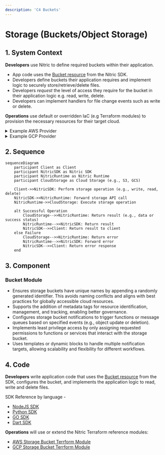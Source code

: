 ```yaml
---
description: 'C4 Buckets'
---
```


# Storage (Buckets/Object Storage)

## 1. System Context

**Developers** use Nitric to define required buckets within their application.

- App code uses the [Bucket resource](/storage) from the Nitric SDK.
- Developers define buckets their application requires and implement logic to securely store/retrieve/delete files.
- Developers _request_ the level of access they require for the bucket in their application logic e.g. read, write, delete.
- Developers can implement handlers for file change events such as write or delete.

**Operations** use default or overridden IaC (e.g Terraform modules) to provision the necessary resources for their target cloud.

<details>
  <summary>Example AWS Provider</summary>

- **AWS S3** serves as the storage backend.
- **AWS Lambda** functions are used to process events triggered by S3.
- **AWS IAM** provides roles and policies for secure access to S3 buckets and Lambda functions, enforcing least privilege access based on the developers request.

```mermaid
flowchart TD
    Developer["Developer"]
    Operations["Operations"]
    App["nitric up"]
    S3Bucket["AWS S3 Bucket"]
    Lambda["AWS Lambda Functions"]
    IAM["AWS IAM"]

    Developer -->|Code| App
    Operations -->|Terraform| App
    App -->|Create S3 Bucket| S3Bucket
    App -->|Configure Notifications| S3Bucket
    IAM -->|Allow Lambda Invocation| Lambda
    Lambda -->|Store/Retrieve Data/Trigger onEvents| S3Bucket
    App -->|Provide Access| IAM
    IAM -->S3Bucket

classDef default line-height:1;
classDef edgeLabel line-height:2;
```

</details>
<details>
  <summary>Example GCP Provider</summary>

- **Google Cloud Storage** serves as the storage backend.
- **Google Cloud Pub/Sub** is used to publish events triggered by Cloud Storage notifications.
- **Google IAM** provides roles and policies for secure access to Cloud Storage buckets and Pub/Sub topics, enforcing least privilege access based on the developer's request.

```mermaid
flowchart TD
    Developer["Developer"]
    Operations["Operations"]
    App["nitric up"]
    GCSBucket["Google Cloud Storage Bucket"]
    PubSubTopic["Google Pub/Sub Topic"]
    PubSubSubscription["Google Pub/Sub Subscription"]
    IAM["Google IAM"]
    Lambda["AWS Lambda Functions"]


    Developer -->|Code| App
    Operations -->|Terraform| App
    App -->|Create Storage Bucket| GCSBucket
    App -->|Configure Notifications| GCSBucket
    IAM -->|Allow Pub/Sub Publishing| PubSubTopic
    PubSubTopic -->|Publish Events| PubSubSubscription
    PubSubSubscription -->|Deliver Notifications| Lambda
    App -->|Provide Access| IAM
    IAM -->GCSBucket
    IAM -->PubSubTopic
    Lambda -->|Store/Retrieve Data/Trigger onEvents| GCSBucket


classDef default line-height:1;
classDef edgeLabel line-height:2;
```

</details>

## 2. Sequence

```mermaid
sequenceDiagram
    participant Client as Client
    participant NitricSDK as Nitric SDK
    participant NitricRuntime as Nitric Runtime
    participant CloudStorage as Cloud Storage (e.g., S3, GCS)

    Client->>NitricSDK: Perform storage operation (e.g., write, read, delete)
    NitricSDK->>NitricRuntime: Forward storage API call
    NitricRuntime->>CloudStorage: Execute storage operation

    alt Successful Operation
        CloudStorage-->>NitricRuntime: Return result (e.g., data or success status)
        NitricRuntime-->>NitricSDK: Return result
        NitricSDK-->>Client: Return result to client
    else Failure
        CloudStorage-->>NitricRuntime: Return error
        NitricRuntime-->>NitricSDK: Forward error
        NitricSDK-->>Client: Return error response
    end
```

## 3. Component

### Bucket Module

- Ensures storage buckets have unique names by appending a randomly generated identifier. This avoids naming conflicts and aligns with best practices for globally accessible cloud resources.
- Supports the addition of metadata tags for resource identification, management, and tracking, enabling better governance.
- Configures storage bucket notifications to trigger functions or message queues based on specified events (e.g., object update or deletion).
- Implements least privilege access by only assigning requested permissions to functions or services that interact with the storage bucket.
- Uses templates or dynamic blocks to handle multiple notification targets, allowing scalability and flexibility for different workflows.

## 4. Code

**Developers** write application code that uses the [Bucket resource](/storage) from the SDK, configures the bucket, and implements the application logic to read, write and delete files.

SDK Reference by language -

- [NodeJS SDK](/reference/nodejs/storage/bucket)
- [Python SDK](/reference/python/storage/bucket)
- [GO SDK](/reference/go/storage/bucket)
- [Dart SDK](/reference/dart/storage/bucket)

**Operations** will use or extend the Nitric Terraform reference modules:

- [AWS Storage Bucket Terrform Module](https://github.com/nitrictech/nitric/blob/main/cloud/aws/deploytf/.nitric/modules/bucket/main.tf)
- [GCP Storage Bucket Terrform Module](https://github.com/nitrictech/nitric/blob/main/cloud/gcp/deploytf/.nitric/modules/bucket/main.tf)

